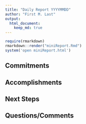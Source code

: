 ```yaml
---
title: "Daily Report YYYYMMDD"
author: "First M. Last"
output: 
  html_document:
    keep_md: true
---
```


```r
require(rmarkdown)
rmarkdown::render("miniReport.Rmd")
system('open miniReport.html')
```

## Commitments

## Accomplishments 

## Next Steps

## Questions/Comments

